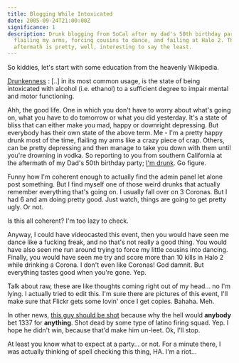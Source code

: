 ```yaml
---
title: Blogging While Intoxicated
date: 2005-09-24T21:00:00Z
significance: 1
description: Drunk blogging from SoCal after my dad's 50th birthday party -
  flailing my arms, forcing cousins to dance, and failing at Halo 2. The
  aftermath is pretty, well, interesting to say the least.
---
```


So kiddies, let's start with some education from the heavenly Wikipedia.

[Drunkenness][1]
:   [..] in its most common usage, is the state of being intoxicated with alcohol (i.e. ethanol) to a sufficient degree to impair mental and motor functioning.

Ahh, the good life. One in which you don't have to worry about what's going on, what you have to do tomorrow or what you did yesterday. It's a state of bliss that can either make you mad, happy or downright depressing. But everybody has their own state of the above term. Me - I'm a pretty happy drunk most of the time, flailing my arms like a crazy piece of crap. Others, can be pretty depressing and then manage to take you down with them until you're drowning in vodka. So reporting to you from southern California at the aftermath of my Dad's 50th birthday party; [I'm drunk][2]. Go figure.

Funny how I'm coherent enough to actually find the admin panel let alone post something. But I find myself one of those weird drunks that actually remember everything that's going on. I usually fall over on 3 Coronas. But I had 6 and am doing pretty good. Just watch, things are going to get pretty ugly. Or not.

Is this all coherent? I'm too lazy to check.

Anyway, I could have videocasted this event, then you would have seen me dance like a fucking freak, and no that's not really a good thing. You would have also seen me run around trying to force my little cousins into dancing. Finally, you would have seen me try and score more than 10 kills in Halo 2 while drinking a Corona. I don't even like Coronas! God damnit. But everything tastes good when you're gone. Yep.

Talk about raw, these are like thoughts coming right out of my head... no I'm lying. I actually tried to edit this. I'm sure there are pictures of this event, I'll make sure that Flickr gets some lovin' once I get copies. Bahaha. Meh.

In other news, [this guy should be shot][3] because why the hell would **anybody** bet 1337 for **anything**. Shot dead by some type of latino firing squad. Yep. I hope he didn't win, because that'd make him un-leet. Ok, I'll stop.

At least you know what to expect at a party... or not. For a minute there, I was actually thinking of spell checking this thing, HA. I'm a riot...

[1]: http://en.wikipedia.org/wiki/Drunk
[2]: http://en.wikipedia.org/wiki/Drunk#Excessive_doses
[3]: http://www.flickr.com/photos/diffusio/46077397/
